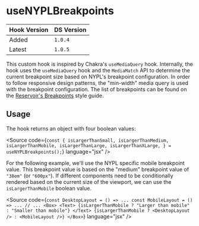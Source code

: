 
<Meta title="Hooks/useNYPLBreakpoints" />

# useNYPLBreakpoints

| Hook Version | DS Version |
| ------------ | ---------- |
| Added        | `1.0.4`    |
| Latest       | `1.0.5`    |

This custom hook is inspired by Chakra's `useMediaQuery` hook. Internally,
the hook uses the `useMediaQuery` hook and the `MediaMatch` API to determine
the current breakpoint size based on NYPL's breakpoint configuration. In order
to follow responsive design patterns, the "min-width" media query is used
with the breakpoint configuration. The list of breakpoints can be found on
the [Reservoir's Breakpoints](../?path=/docs/style-guide-breakpoints--docs)
style guide.

## Usage

The hook returns an object with four boolean values:

<Source
  code={`
const {
  isLargerThanSmall,
  isLargerThanMedium,
  isLargerThanMobile,
  isLargerThanLarge,
  isLargerThanXLarge,
} = useNYPLBreakpoints();
`}
  language="jsx"
/>

For the following example, we'll use the NYPL specific mobile breakpoint value.
This breakpoint value is based on the "medium" breakpoint value of `"38em"`
(or `"600px"`). If different components need to be conditionally rendered based
on the current size of the viewport, we can use the `isLargerThanMobile`
boolean value.

<Source
  code={`
const DesktopLayout = () => ...
const MobileLayout = () => ...
// ...
<Box>
  <Text>
    {isLargerThanMobile ? "Larger than mobile" : "Smaller than mobile"}
  </Text>
  {isLargerThanMobile ? <DesktopLayout /> : <MobileLayout />}
</Box>
`}
  language="jsx"
/>

